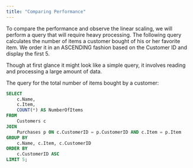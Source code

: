```yaml
---
title: "Comparing Performance"
---
```


To compare the performance and observe the linear scaling, we will perform a query that will
require heavy processing. The following query calculates the number of items a customer
bought of his or her favorite item. We order it in an ASCENDING fashion based on the Customer
ID and display the first 5.

Though at first glance it might look like a simple query, it involves reading and processing a large
amount of data.

The query for the total number of items bought by a customer:

```SQL
SELECT 
    c.Name, 
    c.Item, 
    COUNT(*) AS NumberOfItems
FROM 
    Customers c
JOIN 
    Purchases p ON c.CustomerID = p.CustomerID AND c.Item = p.Item
GROUP BY 
    c.Name, c.Item, c.CustomerID
ORDER BY 
    c.CustomerID ASC
LIMIT 5;
```